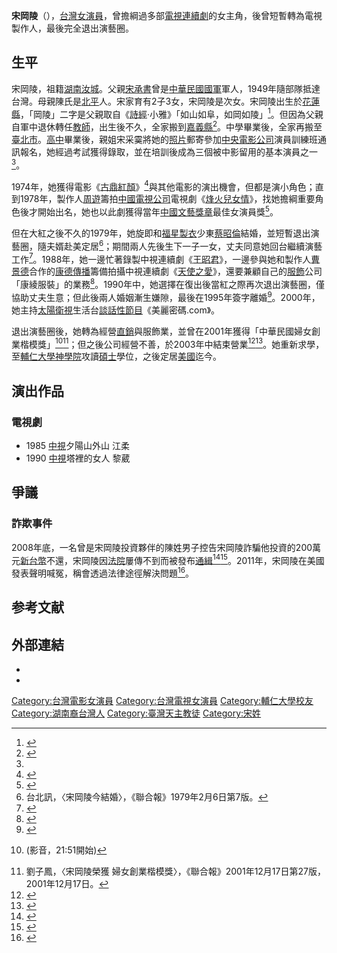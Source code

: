 {{藝人
|姓名 =宋岡陵
|類型 =女演員
|圖片 =<!--建議使用自由版權圖像-->
|圖片尺寸 =
|圖片簡介 =
|本名 =宋岡陵
|外文名 =
|外文 = 
|羅馬拼音 =
|英文名 =
|暱稱 =
|其他藝名 =
|國籍 ={{ROC}}
|民族 =
|籍貫 =[[湖南|湖南]][[汝城|汝城]]
|居住地 = {{USA}} 
|出生日期 ={{Birth date and age|year=1956|month=10|day=28}}
|出生地點 ={{TWN}}[[花蓮縣|花蓮縣]]
|逝世日期 =
|逝世地點 =
|職業 =[[演員|演員]]、[[製作人|製作人]]、企業負責人
|語言 =[[中華民國國語|國語]]、[[英語|英語]]
|教育程度 =[[輔仁大學|輔仁大學]]神學院[[碩士|碩士]]<ref name=appletw />
|宗教信仰 =[[天主教|天主教]]
|配偶 =前夫：[[蔡昭倫|蔡昭倫]]（1979年結婚；1995年離婚）
|兒女 =一子一女
|父母 =父[[宋承書|宋承書]]<br>母陳氏
|音樂類型 =
|演奏樂器 =
|出道地點 ={{TWN}}
|出道作 =電影《[[古鼎紅顏|古鼎紅顏]]》
|出道日期 =1974年
|代表作 =電視劇《[[烽火兒女情|烽火兒女情]]》（1978年）
|活躍年代 =1980至1990年
|著名角色 =[[王昭君|王昭君]]<br>[[王語嫣|王語嫣]]
|唱片公司 =
|經紀公司 =
|獎項 =
|IMDb =2904564
}}
'''宋岡陵'''（{{bd|1956年|10月28日||}}），[[台灣|台灣]][[女演員|女演員]]，曾擔綱過多部[[電視連續劇|電視連續劇]]的女主角，後曾短暫轉為電視製作人，最後完全退出演藝圈。

== 生平 ==
宋岡陵，祖籍[[湖南|湖南]][[汝城|汝城]]。父親[[宋承書|宋承書]]曾是[[中華民國國軍|中華民國國軍]]軍人，1949年隨部隊抵達台灣。母親陳氏是[[北平|北平]]人。宋家育有2子3女，宋岡陵是次女。宋岡陵出生於[[花蓮縣|花蓮縣]]，「岡陵」二字是父親取自《[[詩經|詩經]]·小雅》「如山如阜，如岡如陵」<ref name=xiang-ru-hou-ren>{{cite web|author1=宋采霙(宋岡陵親姐)|title=『宋岡陵 小史』 回看來時路 前眺未知處（十七）|url=http://xiang-ru-hou-ren.blogspot.tw/2013/01/blog-post.html|work=湘汝厚仁 --- 宋采霙的筆與畫 --- Tamara's Village|accessdate=2015-07-26|date=2013-01-20|archive-date=2015-09-28|archive-url=https://web.archive.org/web/20150928134119/http://xiang-ru-hou-ren.blogspot.tw/2013/01/blog-post.html|dead-url=no}}</ref>。但因為父親自軍中退休轉任[[教師|教師]]，出生後不久，全家搬到[[嘉義縣|嘉義縣]]<ref>{{cite web|author1=辜振豐|title=記嘉義的人事物|url=http://www2.cyhg.gov.tw/chinese/quarterly/chiayi27/22.html|accessdate=2015-07-26|quote=宋岡陵（父親宋承書曾在嘉義高中任教三民主義，後來轉到中興大學教國父思想）|archive-date=2016-03-04|archive-url=https://web.archive.org/web/20160304094508/http://www2.cyhg.gov.tw/chinese/quarterly/chiayi27/22.html|dead-url=yes}}</ref>。中學畢業後，全家再搬至[[臺北市|臺北市]]。[[高中|高中]]畢業後，親姐宋采霙將她的[[照片|照片]]郵寄參加[[中央電影公司|中央電影公司]]演員訓練班通訊報名，她經過考試獲得錄取，並在培訓後成為三個被中影留用的基本演員之一<ref name=xiang-ru-hou-ren />。

1974年，她獲得電影《[[古鼎紅顏|古鼎紅顏]]》<ref>{{cite web|author1=國家電影資料館|title=痴情玉女,又名古鼎紅顏|url=http://web.ctfa.org.tw/ipac20/ipac.jsp?session=14HQ52P568393.3467&profile=ctfa&uri=full%3D1100001%40!21731%40!0&booklistformat=|accessdate=2015-07-26}}{{dead link|date=2018年5月 |bot=InternetArchiveBot |fix-attempted=yes }}</ref>與其他電影的演出機會，但都是演小角色；直到1978年，製作人[[周遊|周遊]]籌拍[[中國電視公司|中國電視公司]]電視劇《[[烽火兒女情|烽火兒女情]]》，找她擔綱重要角色後才開始出名，她也以此劇獲得當年[[中國文藝獎章|中國文藝獎章]]最佳女演員獎<ref name="1985ttv">{{cite web|author1=唐玉瑛|title=宋岡陵戲裡受情折磨 戲外嫁了好老公|url=http://blog.xuite.net/kgbz/twblog/120299170|publisher=《電視周刊》1195期|accessdate=2015-07-26|pages=114-117|date=1985-09-01|quote=宋岡陵並興奮地表示，此劇也為她在中國文藝協會文藝獎章中奪得了女演員獎。|archive-date=2016-08-17|archive-url=https://web.archive.org/web/20160817020455/http://blog.xuite.net/kgbz/twblog/120299170|dead-url=no}}</ref>。

但在大紅之後不久的1979年，她旋即和[[福星製衣|福星製衣]]少東[[蔡昭倫|蔡昭倫]]結婚，並短暫退出演藝圈，隨夫婿赴美定居<ref>台北訊，〈宋岡陵今結婚〉，《聯合報》1979年2月6日第7版。</ref>；期間兩人先後生下一子一女，丈夫同意她回台繼續演藝工作<ref name=TTV19840422>{{cite web|author1=劉白|title=宋岡陵為好戲重現螢光幕|url=http://blog.yam.com/0809/article/80233010|publisher=《電視周刊》1124期|accessdate=2015-07-26|pages=92-94|date=1984-04-22|archive-date=2016-03-15|archive-url=https://web.archive.org/web/20160315152328/http://blog.yam.com/0809/article/80233010|dead-url=no}}</ref>。1988年，她一邊忙著錄製中視連續劇《[[王昭君_(中視電視劇)|王昭君]]》，一邊參與她和製作人[[曹景德|曹景德]]合作的[[康德傳播|康德傳播]]籌備拍攝中視連續劇《[[天使之愛|天使之愛]]》，還要兼顧自己的[[服飾|服飾]]公司「康綾服裝」的業務<ref>{{cite web|author1=香香|title=宋岡陵縱橫古今不亦樂乎|url=http://kgbz.pixnet.net/blog/post/317291844|publisher=電視周刊1357期|date=1988-10-09|accessdate=2016-07-09|pages=80-82|archive-date=2016-08-17|archive-url=https://web.archive.org/web/20160817200202/http://kgbz.pixnet.net/blog/post/317291844|dead-url=no}}</ref>。1990年中，她選擇在復出後當紅之際再次退出演藝圈，僅協助丈夫生意；但此後兩人婚姻漸生嫌隙，最後在1995年簽字離婚<ref name=appletw>{{cite news|author1=蔣永佑、張哲鳴|title=宋岡陵屢傳不到 被告詐騙200萬 遭通緝15年|url=http://ent.appledaily.com.tw/enews/article/entertainment/20081224/31255247/|accessdate=2015-07-26|agency=[[台灣蘋果日報|台灣蘋果日報]]|date=2008-12-24|archive-date=2016-08-14|archive-url=https://web.archive.org/web/20160814182425/http://ent.appledaily.com.tw/enews/article/entertainment/20081224/31255247/|dead-url=no}}</ref>。2000年，她主持[[太陽衛視|太陽衛視]]生活台[[談話性節目|談話性節目]]《美麗密碼.com》。

退出演藝圈後，她轉為經營[[直銷|直銷]]與服飾業，並曾在2001年獲得「中華民國婦女創業楷模獎」<ref>{{cite web|author1=丁元凱、錢怡君、姜竹祥|title=宋岡陵轉型獲創業楷模|url=http://vcenter.iis.sinica.edu.tw/watch.php?val=aWQ9TTBWWk9RPT0=|publisher=[[華視新聞|華視新聞]]|accessdate=2015-07-26}}{{dead link|date=2018年2月 |bot=InternetArchiveBot |fix-attempted=yes }}(影音，21:51開始)</ref><ref>劉子鳳，〈宋岡陵榮獲 婦女創業楷模獎〉，《聯合報》2001年12月17日第27版，2001年12月17日。</ref>；但之後公司經營不善，於2003年中結束營業<ref name="worldjournal.com">{{cite news|title=被通緝 宋岡陵想洗汙名|url=http://www.worldjournal.com/pages/full_news/push/?article-%E8%A2%AB%E9%80%9A%E7%B7%9D+%E5%AE%8B%E5%B2%A1%E9%99%B5%E6%83%B3%E6%B4%97%E6%B1%99%E5%90%8D%20&id=12814850|accessdate=2015-07-26|agency=[[世界新聞網|世界新聞網]]|date=2011-04-17}}{{dead link|date=2018年2月|bot=InternetArchiveBot|fix-attempted=yes}}</ref><ref name=ltn.com.tw>{{cite news|author1=陳玲玲|title=宋岡陵 差一點變修女|url=http://ent.ltn.com.tw/news/paper/20446|accessdate=2015-07-26|agency=[[自由時報|自由時報]]|date=2005-05-31|archive-date=2016-03-05|archive-url=https://web.archive.org/web/20160305001451/http://ent.ltn.com.tw/news/paper/20446|dead-url=no}}</ref>。她重新求學，至[[輔仁大學神學院|輔仁大學神學院]]攻讀[[碩士|碩士]]學位，之後定居[[美國|美國]]迄今。

== 演出作品 ==
===電視劇===
*1985 [[中視|中視]]夕陽山外山 江柔
*1990 [[中視|中視]]塔裡的女人 黎葳

==爭議==
===詐欺事件===
2008年底，一名曾是宋岡陵投資夥伴的陳姓男子控告宋岡陵詐騙他投資的200萬元[[新台幣|新台幣]]不還，宋岡陵因[[法院|法院]]屢傳不到而被發布[[通緝|通緝]]<ref name="appletw2">{{cite news|author1=蔣永佑、張哲鳴|title=宋岡陵屢傳不到 被告詐騙200萬 遭通緝15年|url=http://ent.appledaily.com.tw/enews/article/entertainment/20081224/31255247/|accessdate=2015-07-26|agency=[[台灣蘋果日報|台灣蘋果日報]]|date=2008-12-24|archive-date=2016-08-14|archive-url=https://web.archive.org/web/20160814182425/http://ent.appledaily.com.tw/enews/article/entertainment/20081224/31255247/|dead-url=no}}</ref><ref name="nownews.com2">{{cite news|title=昔日紅星　宋岡陵21年後成《雙面佳人》|url=http://www.nownews.com/n/2008/12/25/965666|accessdate=2015-07-26|agency=[[NOWnews_今日新聞|NOWnews 今日新聞]]|date=2008-12-25|archive-date=2016-03-07|archive-url=https://web.archive.org/web/20160307082327/http://www.nownews.com/n/2008/12/25/965666|dead-url=no}}</ref>。2011年，宋岡陵在美國發表聲明喊冤，稱會透過法律途徑解決問題<ref name="worldjournal.com2">{{cite news|title=被通緝 宋岡陵想洗汙名|url=http://www.worldjournal.com/pages/full_news/push/?article-%E8%A2%AB%E9%80%9A%E7%B7%9D+%E5%AE%8B%E5%B2%A1%E9%99%B5%E6%83%B3%E6%B4%97%E6%B1%99%E5%90%8D%20&id=12814850|accessdate=2015-07-26|agency=[[世界新聞網|世界新聞網]]|date=2011-04-17}}{{dead link|date=2018年2月|bot=InternetArchiveBot|fix-attempted=yes}}</ref>。

==参考文献==
{{reflist}}

==外部連結==
* {{imdb name|2904564}}
* {{hkmdb name|33043}}

[[Category:台灣電影女演員|Category:台灣電影女演員]]
[[Category:台灣電視女演員|Category:台灣電視女演員]]
[[Category:輔仁大學校友|Category:輔仁大學校友]]
[[Category:湖南裔台灣人|Category:湖南裔台灣人]]
[[Category:臺灣天主教徒|Category:臺灣天主教徒]]
[[Category:宋姓|Category:宋姓]]